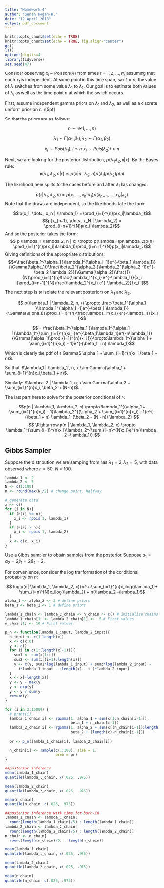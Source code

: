 ```yaml
---
title: "Homework 4"
author: "Senan Hogan-H."
date: "12 April 2018"
output: pdf_document
---
```


```r
knitr::opts_chunk$set(echo = TRUE)
knitr::opts_chunk$set(echo = TRUE, fig.align="center")
gc()
ls()
options(digits=4)
library(tidyverse)
set.seed(47)
```

Consider observing $x_t \sim$ Poisson($\lambda)$ from times $t=1, 2, \dots, N$, assuming that each $x_t$ is independent.  At some point in this time span, say $t=n$, the value of $\lambda$ switches from some value $\lambda_1$ to $\lambda_2$.  Our goal is to estimate both values of $\lambda_i$ as well as the time point $n$ at which the switch occurs.  

First, assume independent gamma priors on $\lambda_1$ and $\lambda_2$\, as well as a discrete uniform prior on $n$.  \\[5pt]

So that the priors are as follows: 

$$n \sim \mathcal{U}(1, \dots , n)$$

$$\lambda_1 \sim \Gamma(\alpha_1, \beta_1), \lambda_2 \sim \Gamma(\alpha_2, \beta_2)$$

$$x_i \sim Pois(\lambda_1), i \leqslant n; x_i \sim Pois(\lambda_2) i > n$$

Next, we are looking for the posterior distribution, $p(\lambda_1 \lambda_2, n | x)$.  By the Bayes rule: 
$$p(\lambda_1, \lambda_2, n | x) \propto p(x | \lambda_1, \lambda_2, n)p(\lambda_1)p(\lambda_2)p(n)$$

The likelihood here spilts to the cases before and after $\lambda_i$ has changed:

$$ p(x | \lambda_1, \lambda_2, n) = p(x_1, \dots , x_n | \lambda_1)p(x_{n+1}, \dots , x_N | \lambda_2) $$
Note that the draws are independent, so the likelihoods take the form:

$$ p(x_1, \dots , x_n | \lambda_1) = \prod_{i=1}^{n}p(x_i|\lambda_1)$$
$$p(x_{n+1}, \dots , x_N | \lambda_2) = \prod_{i=n+1}^{N}p(x_i|\lambda_2)$$
And so the posterior takes the form:
$$ p(\lambda_1, \lambda_2, n | x) \propto p(\lambda_1)p(\lambda_2)p(n) \prod_{i=1}^{n}p(x_i|\lambda_1)\prod_{i=n+1}^{N}p(x_i|\lambda_2)$$
Giving definitions of the appropriate distributions:
$$=\frac{\beta_1^{\alpha_1 }\lambda_1^{\alpha_1 -1}e^{-\beta_1 \lambda_1}}{\Gamma(\alpha_1)}\frac{\beta_2^{\alpha_2 }\lambda_2^{\alpha_2 -1}e^{-\beta_2 \lambda_2}}{\Gamma(\alpha_2)}\frac{1}{N}\prod_{i=1}^{n}\frac{\lambda_1^{x_i} e^{-\lambda_1}}{x_i !}\prod_{i=n+1}^{N}\frac{\lambda_2^{x_i} e^{-\lambda_2}}{x_i !}$$

The next step is to isolate the relevant posteriors on $\lambda_1$ and $\lambda_2$.

$$ p(\lambda_1 | \lambda_2, n, x) \propto \frac{\beta_1^{\alpha_1 }\lambda_1^{\alpha_1 -1}e^{-\beta_1 \lambda_1}}{\Gamma(\alpha_1)}\prod_{i=1}^{n}\frac{\lambda_1^{x_i} e^{-\lambda_1}}{x_i !}$$

$$ = \frac{\beta_1^{\alpha_1 }\lambda_1^{\alpha_1- 1}\lambda_1^{\sum_{i=1}^{n}x_i}e^{-\beta_1\lambda_1}e^{-n\lambda_1}}{\Gamma(\alpha_1)\prod_{i=1}^{n}{x_i !}}\propto\lambda_1^{(\alpha_1 + \sum_{i=1}^{n}x_i) - 1}e^{-(\beta_1 + n) \lambda_1}$$

Which is clearly the pdf of a Gamma$(\alpha_1 + \sum_{i=1}^{n}x_i,\beta_1 + n)$. 

So that: $\lambda_1 | \lambda_2, n, x \sim Gamma(\alpha_1 + \sum_{i=1}^{n}x_i,\beta_1 + n)$.

Similarly: $\lambda_2 | \lambda_1, n, x \sim Gamma(\alpha_2 + \sum_{i=1}^{n}x_i, \beta_2 + (N-n))$.

The last part here to solve for the posterior conditional of $n$:

$$p(n | \lambda_1, \lambda_2, x) \propto \lambda_1^{(\alpha_1 + \sum_{i=1}^{n}x_i) - 1}\lambda_2^{(\alpha_2 + \sum_{i=1}^{n}x_i) - 1}e^{-(\beta_1 + n) \lambda_1-(\beta_2 - (N - n)) \lambda_2} $$
$$ \Rightarrow p(n | \lambda_1, \lambda_2, x) \propto \lambda_1^{\sum_{i=1}^{n}x_i}\lambda_2^{\sum_{i=n}^{N}x_i}e^{n(\lambda_2 -\lambda_1)} $$

## Gibbs Sampler

Suppose the distribution we are sampling from has $\lambda_1=2$, $\lambda_2=5$, with data observed where $n=50$, $N=100$.
```r
lambda_1 <- 2
lambda_2 <- 5
N <- c(1:100)
n <- round(max(N)/2) # change point, halfway

# generate data
x <- c()
for (i in N){
  if (N[i] <= n){
    x_i <- rpois(1, lambda_1)
  }
  if (N[i] > n){
    x_i <- rpois(1, lambda_2)
  }
  x <- c(x, x_i)
}
```

Use a Gibbs sampler to obtain samples from the posterior.  Suppose $\alpha_1 = \alpha_2 =  2\beta_1 = 2\beta_2 = 2$.

For convenience, consider the log tranformation of the conditional probability on $n$:

$$ log(p(n| \lambda_1, \lambda_2, x)) =^+ \sum_{i=1}^{n}x_ilog(\lambda_1)+ \sum_{i=n}^{N}x_ilog(\lambda_2) + n(\lambda_2 -\lambda_1)$$

```r
alpha_1 <- alpha_2 <- 2 # define priors
beta_1 <- beta_2 <- 1 # define priors

lambda_1_chain <- lambda_2_chain <- n_chain <- c() # initialise chains
lambda_1_chain[1] <- lambda_2_chain[1] <-  5 # First values
n_chain[1] <- 10 # First values

p_n <- function(lambda_1_input, lambda_2_input){
  n_input <- c(1:length(x))
  x <- c(x,0)
  y <- c()
  for (i in c(1:(length(x)-1))){
    sum1 <- sum(x[1:i])
    sum2 <- sum(x[(i+1):length(x)])
    y <- c(y, sum1*log(lambda_1_input) + sum2*log(lambda_2_input) -
      i*lambda_1_input - (length(x) - i )*lambda_2_input)
  }
  x <- x[-length(x)]
  y <- y - max(y)  
  y <- exp(y) 
  y <- y / sum(y)
  return(y)
}

for (i in 2:15000) {
  # print(i)
  lambda_1_chain[i] <- rgamma(1, alpha_1 + sum(x[1:n_chain[i-1]]), 
                              beta_1 + n_chain[i-1])
  lambda_2_chain[i] <- rgamma(1, alpha_2 + sum(x[(n_chain[i-1]):length(x)]), 
                              beta_2 + (length(x)-n_chain[i-1]))
  
  pr <- p_n(lambda_1_chain[i], lambda_2_chain[i])
  
  n_chain[i] <- sample(c(1:100), size = 1, 
                       prob = pr)
}

##posterior inference
mean(lambda_1_chain)
quantile(lambda_1_chain, c(.025, .975))

mean(lambda_2_chain)
quantile(lambda_2_chain, c(.025, .975))

mean(n_chain)
quantile(n_chain, c(.025, .975))

##posterior inference with time for burn-in
lambda_1_chain <- lambda_1_chain[
  round(length(lambda_1_chain)/5) : length(lambda_1_chain)]
lambda_2_chain <- lambda_2_chain[
  round(length(lambda_2_chain)/5) : length(lambda_2_chain)]
n_chain <- n_chain[
  round(length(n_chain)/5) : length(n_chain)]

mean(lambda_1_chain)
quantile(lambda_1_chain, c(.025, .975))

mean(lambda_2_chain)
quantile(lambda_2_chain, c(.025, .975))

mean(n_chain)
quantile(n_chain, c(.025, .975))
```